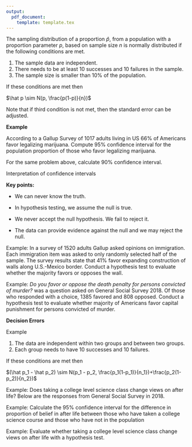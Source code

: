 ```yaml
---
output: 
  pdf_document:
    template: template.tex
---
```



\section{Inference for a Single Proportion}
\subsection{Conditions}

The sampling distribution of a proportion $\hat p$, from a population with a proportion parameter $p$,  based on sample size $n$ is normally distributed if the following conditions are met. 

1. The sample data are independent. 
2. There needs to be at least 10 successes and 10 failures in the sample.
3. The sample size is smaller than 10% of the population.

If these conditions are met then

$\hat p \sim N(p, \frac{p(1-p)}{n})$

Note that if third condition is not met, then the standard error can be adjusted.

\subsection{Confidence Interval}

__Example__

According to a Gallup Survey\footnote{https://news.gallup.com/poll/267698/support-legal-marijuana-steady-past-year.aspx} of 1017 adults living in US 66\% of Americans favor legalizing marijuana. Compute 95% confidence interval for the population proportion of those who favor legalizing marijuana.

\vspace{10cm}


\newpage
For the same problem above, calculate 90% confidence interval.

\vspace{4cm}
Interpretation of confidence intervals
\vspace{8cm}

\subsection{Hypothesis Testing}

__Key points:__

- We can never know the truth.   

- In hypothesis testing, we assume the null is true.  

- We never accept the null hypothesis. We fail to reject it.

- The data can provide evidence against the null and we may reject the null. 

\newpage
Example: In a survey of 1520 adults Gallup \footnote{https://news.gallup.com/poll/235775/americans-oppose-border-walls-favor-dealing-daca.aspx} asked opinions on immigration. Each immigration item was asked to only randomly selected half of the sample. The survey results state that 41\% favor expanding construction of walls along U.S.-Mexico border. Conduct a hypothesis test to evaluate whether the majority favors or opposes the wall.

\newpage
Example:
_Do you favor or oppose the death penalty for persons convicted of murder?_ was a question asked on General Social Survey 2018. Of those who responded with a choice, 1385 favored and 808 opposed. Conduct a hypothesis test to evaluate whether majority of Americans favor capital punishment for persons convicted of murder. 


\newpage
__Decision Errors__

\begin{table}[H]
\begin{tabular}{ll|l|l|}
\cline{3-4}
 &  & \multicolumn{2}{c|}{\textbf{Decision}} \\ \cline{3-4} 
 &  & fail to reject $H_0$ & reject $H_0$ \\ \hline
\multicolumn{1}{|l|}{\multirow{2}{*}{\textbf{Truth}}} & $H_0$ true & Correct Decision & Type I Error ($\alpha$) \\ \cline{2-4} 
\multicolumn{1}{|l|}{} & $H_A$ true & Type II error ($\beta$) & Correct Decision \\ \hline
\end{tabular}
\end{table}

Example 
\vspace{8cm}

\section{Inference for a Difference of Two Proportions}

\subsection{Conditions}

1. The data are independent within two groups and between two groups.
2. Each group needs to have 10 successes and 10 failures.
\subsection{Confidence Interval}
\subsection{Hypothesis Testing}

If these conditions are met then

$(\hat p_1 - \hat p_2) \sim N(p_1 - p_2, \frac{p_1(1-p_1)}{n_1})+\frac{p_2(1-p_2)}{n_2})$

\newpage

Example: Does taking a college level science class change views on after life? Below are the responses from General Social Survey in 2018.


\begin{table}[H]
\begin{tabular}{|l|l|l|l|}
\hline
 &  & \multicolumn{2}{c|}{\textbf{Belief in Life After Death}} \\ \hline
 &  & Yes & No \\ \hline
\multirow{2}{*}{\textbf{College Science Course}} & Yes & 375 & 75 \\ \cline{2-4} 
 & No & 485 & 115 \\ \hline
\end{tabular}
\end{table}

Example: Calculate the 95\% confidence interval for the difference in proportion of belief in after life between those who have taken a college science course and those who have not in the population 



\newpage
Example: Evaluate whether taking a college level science class change views on after life with a hypothesis test.